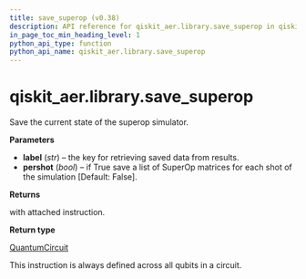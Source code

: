 ```yaml
---
title: save_superop (v0.38)
description: API reference for qiskit_aer.library.save_superop in qiskit v0.38
in_page_toc_min_heading_level: 1
python_api_type: function
python_api_name: qiskit_aer.library.save_superop
---
```


<span id="qiskit-aer-library-save-superop" />

# qiskit\_aer.library.save\_superop

<Function id="qiskit_aer.library.save_superop" isDedicatedPage={true} github="https://github.com/qiskit/qiskit-aer/tree/stable/0.11/qiskit_aer/library/save_instructions/save_superop.py" signature="save_superop(self, label='superop', pershot=False)">
  Save the current state of the superop simulator.

  **Parameters**

  *   **label** (*str*) – the key for retrieving saved data from results.
  *   **pershot** (*bool*) – if True save a list of SuperOp matrices for each shot of the simulation \[Default: False].

  **Returns**

  with attached instruction.

  **Return type**

  [QuantumCircuit](qiskit.circuit.QuantumCircuit "qiskit.circuit.QuantumCircuit")

  <Admonition title="Note" type="note">
    This instruction is always defined across all qubits in a circuit.
  </Admonition>
</Function>

